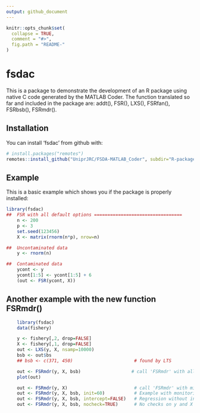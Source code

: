 ```yaml
---
output: github_document
---
```


<!-- README.md is generated from README.Rmd. Please edit that file -->

```r
knitr::opts_chunk$set(
  collapse = TRUE,
  comment = "#>",
  fig.path = "README-"
)
```

# fsdac

This is a package to demonstrate the development of an R package using native 
C code generated by the MATLAB Coder. The function translated so far and included 
in the package are: addt(), FSR(), LXS(), FSRfan(), FSRbsb(), FSRmdr().

## Installation

You can install 'fsdac' from github with:

```r
# install.packages("remotes")
remotes::install_github("UniprJRC/FSDA-MATLAB_Coder", subdir="R-package")
```

## Example

This is a basic example which shows you if the package is properly installed:

```r

library(fsdac)
##  FSR with all default options =================================
    n <- 200
    p <- 3
    set.seed(123456)
    X <- matrix(rnorm(n*p), nrow=n)

##  Uncontaminated data
    y <- rnorm(n)

##  Contaminated data
    ycont <- y
    ycont[1:5] <- ycont[1:5] + 6
    (out <- FSR(ycont, X))

```

## Another example with the new function FSRmdr()

```r
    library(fsdac)
    data(fishery)

    y <- fishery[,2, drop=FALSE]
    X <- fishery[,1, drop=FALSE]
    out <- LXS(y, X, nsamp=10000)
    bsb <- out$bs
    ## bsb <- c(371, 450)                       # found by LTS

    out <- FSRmdr(y, X, bsb)                   # call 'FSRmdr' with all default parameters
    plot(out)

    out <- FSRmdr(y, X)                         # call 'FSRmdr' with missing bsb - will start from random p-sample
    out <- FSRmdr(y, X, bsb, init=60)           # Example with monitoring from step 60.
    out <- FSRmdr(y, X, bsb, intercept=FALSE)   # Regression without intercept
    out <- FSRmdr(y, X, bsb, nocheck=TRUE)      # No checks on y and X (and no intercept)
```
